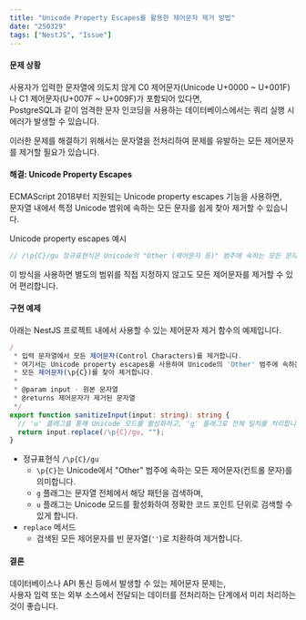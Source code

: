 ```yaml
---
title: "Unicode Property Escapes를 활용한 제어문자 제거 방법"
date: "250329"
tags: ["NestJS", "Issue"]
---
```


#### 문제 상황

사용자가 입력한 문자열에 의도치 않게 C0 제어문자(Unicode U+0000 ~ U+001F)나 C1 제어문자(U+007F ~ U+009F)가 포함되어 있다면,  
PostgreSQL과 같이 엄격한 문자 인코딩을 사용하는 데이터베이스에서는 쿼리 실행 시 에러가 발생할 수 있습니다.

이러한 문제를 해결하기 위해서는 문자열을 전처리하여 문제를 유발하는 모든 제어문자를 제거할 필요가 있습니다.

#### 해결: Unicode Property Escapes

ECMAScript 2018부터 지원되는 Unicode property escapes 기능을 사용하면,  
문자열 내에서 특정 Unicode 범위에 속하는 모든 문자를 쉽게 찾아 제거할 수 있습니다.

Unicode property escapes 예시

```typescript
// /\p{C}/gu 정규표현식은 Unicode의 "Other (제어문자 등)" 범주에 속하는 모든 문자를 찾습니다.
```

이 방식을 사용하면 별도의 범위를 직접 지정하지 않고도 모든 제어문자를 제거할 수 있어 편리합니다.

#### 구현 예제

아래는 NestJS 프로젝트 내에서 사용할 수 있는 제어문자 제거 함수의 예제입니다.

```typescript
/
 * 입력 문자열에서 모든 제어문자(Control Characters)를 제거합니다.
 * 여기서는 Unicode property escapes를 사용하여 Unicode의 'Other' 범주에 속하는
 * 모든 제어문자(\p{C})를 찾아 제거합니다.
 *
 * @param input - 원본 문자열
 * @returns 제어문자가 제거된 문자열
 */
export function sanitizeInput(input: string): string {
  // 'u' 플래그를 통해 Unicode 모드를 활성화하고, 'g' 플래그로 전체 일치를 처리합니다.
  return input.replace(/\p{C}/gu, "");
}
```

- 정규표현식 `/\p{C}/gu`
  - `\p{C}`는 Unicode에서 "Other" 범주에 속하는 모든 제어문자(컨트롤 문자)를 의미합니다.
  - `g` 플래그는 문자열 전체에서 해당 패턴을 검색하며,
  - `u` 플래그는 Unicode 모드를 활성화하여 정확한 코드 포인트 단위로 검색할 수 있게 합니다.
- `replace` 메서드
  - 검색된 모든 제어문자를 빈 문자열(`''`)로 치환하여 제거합니다.

#### 결론

데이터베이스나 API 통신 등에서 발생할 수 있는 제어문자 문제는,  
사용자 입력 또는 외부 소스에서 전달되는 데이터를 전처리하는 단계에서 미리 처리하는 것이 좋습니다.
